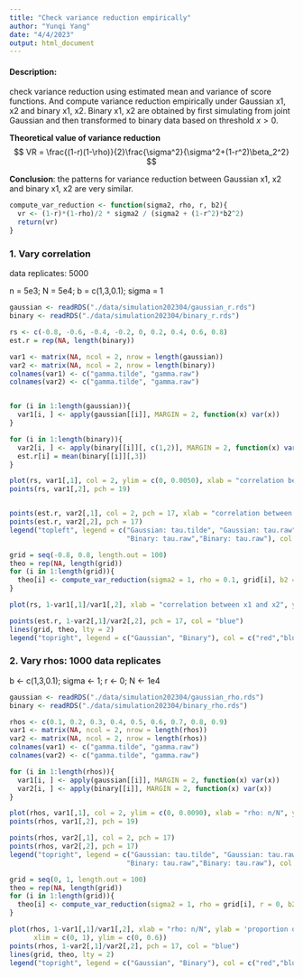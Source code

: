 ```yaml
---
title: "Check variance reduction empirically"
author: "Yunqi Yang"
date: "4/4/2023"
output: html_document
---
```


#### Description:

check variance reduction using estimated mean and variance of score functions. And compute variance reduction empirically under Gaussian x1, x2 and binary x1, x2. Binary x1, x2 are obtained by first simulating from joint Gaussian and then transformed to binary data based on threshold $x>0$. 

**Theoretical value of variance reduction**
$$
VR = \frac{(1-r)(1-\rho)}{2}\frac{\sigma^2}{\sigma^2+(1-r^2)\beta_2^2}
$$

**Conclusion**: the patterns for variance reduction between Gaussian x1, x2 and binary x1, x2 are very similar. 

```r
compute_var_reduction <- function(sigma2, rho, r, b2){
  vr <- (1-r)*(1-rho)/2 * sigma2 / (sigma2 + (1-r^2)*b2^2)
  return(vr)
}
```





### 1. Vary correlation 

data replicates: 5000

n = 5e3; N = 5e4; b = c(1,3,0.1); sigma = 1

```r
gaussian <- readRDS("./data/simulation202304/gaussian_r.rds")
binary <- readRDS("./data/simulation202304/binary_r.rds")
```

```r
rs <- c(-0.8, -0.6, -0.4, -0.2, 0, 0.2, 0.4, 0.6, 0.8)
est.r = rep(NA, length(binary))

var1 <- matrix(NA, ncol = 2, nrow = length(gaussian))
var2 <- matrix(NA, ncol = 2, nrow = length(binary))
colnames(var1) <- c("gamma.tilde", "gamma.raw")
colnames(var2) <- c("gamma.tilde", "gamma.raw")


for (i in 1:length(gaussian)){
  var1[i, ] <- apply(gaussian[[i]], MARGIN = 2, function(x) var(x))
}

for (i in 1:length(binary)){
  var2[i, ] <- apply(binary[[i]][, c(1,2)], MARGIN = 2, function(x) var(x))
  est.r[i] = mean(binary[[i]][,3])
}
```

```r
plot(rs, var1[,1], col = 2, ylim = c(0, 0.0050), xlab = "correlation between x1 and x2", ylab = "estimated variance", pch = 19)
points(rs, var1[,2], pch = 19)


points(est.r, var2[,1], col = 2, pch = 17, xlab = "correlation between x1 and x2", ylab = "estimated variance")
points(est.r, var2[,2], pch = 17)
legend("topleft", legend = c("Gaussian: tau.tilde", "Gaussian: tau.raw", 
                             "Binary: tau.raw","Binary: tau.raw"), col = c(2,1), pch = c(19, 19, 17, 17))
```

```r
grid = seq(-0.8, 0.8, length.out = 100)
theo = rep(NA, length(grid))
for (i in 1:length(grid)){
  theo[i] <- compute_var_reduction(sigma2 = 1, rho = 0.1, grid[i], b2 = 0.1)
}
```

```r
plot(rs, 1-var1[,1]/var1[,2], xlab = "correlation between x1 and x2", ylab = 'proportion of variance reduction', pch = 19, col = "red")

points(est.r, 1-var2[,1]/var2[,2], pch = 17, col = "blue")
lines(grid, theo, lty = 2)
legend("topright", legend = c("Gaussian", "Binary"), col = c("red","blue"), pch = c(19, 17))
```


### 2. Vary rhos: 1000 data replicates

b <- c(1,3,0.1); sigma <- 1; r <- 0; N <- 1e4

```r
gaussian <- readRDS("./data/simulation202304/gaussian_rho.rds")
binary <- readRDS("./data/simulation202304/binary_rho.rds")
```

```r
rhos <- c(0.1, 0.2, 0.3, 0.4, 0.5, 0.6, 0.7, 0.8, 0.9)
var1 <- matrix(NA, ncol = 2, nrow = length(rhos))
var2 <- matrix(NA, ncol = 2, nrow = length(rhos))
colnames(var1) <- c("gamma.tilde", "gamma.raw")
colnames(var2) <- c("gamma.tilde", "gamma.raw")

for (i in 1:length(rhos)){
  var1[i, ] <- apply(gaussian[[i]], MARGIN = 2, function(x) var(x))
  var2[i, ] <- apply(binary[[i]], MARGIN = 2, function(x) var(x))
}

```


```r
plot(rhos, var1[,1], col = 2, ylim = c(0, 0.0090), xlab = "rho: n/N", ylab = "estimated variance", pch = 19)
points(rhos, var1[,2], pch = 19)

points(rhos, var2[,1], col = 2, pch = 17)
points(rhos, var2[,2], pch = 17)
legend("topright", legend = c("Gaussian: tau.tilde", "Gaussian: tau.raw", 
                             "Binary: tau.raw","Binary: tau.raw"), col = c(2,1), pch = c(19, 19, 17, 17))
```
```r
grid = seq(0, 1, length.out = 100)
theo = rep(NA, length(grid))
for (i in 1:length(grid)){
  theo[i] <- compute_var_reduction(sigma2 = 1, rho = grid[i], r = 0, b2 = 0.1)
}

```

```r
plot(rhos, 1-var1[,1]/var1[,2], xlab = "rho: n/N", ylab = 'proportion of variance reduction', pch = 19, col = "red",
      xlim = c(0, 1), ylim = c(0, 0.6))
points(rhos, 1-var2[,1]/var2[,2], pch = 17, col = "blue")
lines(grid, theo, lty = 2)
legend("topright", legend = c("Gaussian", "Binary"), col = c("red","blue"), pch = c(19, 17))
```





